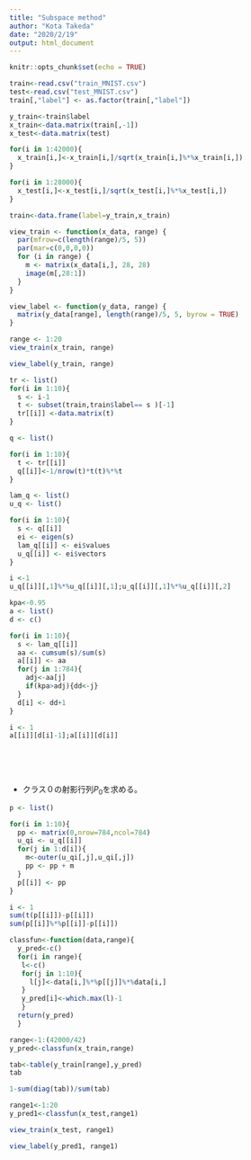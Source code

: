 ```yaml
---
title: "Subspace method"
author: "Kota Takeda"
date: "2020/2/19"
output: html_document
---
```


```r
knitr::opts_chunk$set(echo = TRUE)
```



```r
train<-read.csv("train_MNIST.csv")
test<-read.csv("test_MNIST.csv")
train[,"label"] <- as.factor(train[,"label"])
```

  
```r
y_train<-train$label
x_train<-data.matrix(train[,-1])
x_test<-data.matrix(test)
```
  
```r
for(i in 1:42000){
  x_train[i,]<-x_train[i,]/sqrt(x_train[i,]%*%x_train[i,])
}
```

```r
for(i in 1:28000){
  x_test[i,]<-x_test[i,]/sqrt(x_test[i,]%*%x_test[i,])
}
```
  
```r
train<-data.frame(label=y_train,x_train)
```

  
```r
view_train <- function(x_data, range) {
  par(mfrow=c(length(range)/5, 5))
  par(mar=c(0,0,0,0))
  for (i in range) {
    m <- matrix(x_data[i,], 28, 28)
    image(m[,28:1])
  }
}
```
  

```r
view_label <- function(y_data, range) {
  matrix(y_data[range], length(range)/5, 5, byrow = TRUE)
}
```
  
  
```r
range <- 1:20
view_train(x_train, range)
```
  

```r
view_label(y_train, range)
```
  

```r
tr <- list()
for(i in 1:10){
  s <- i-1
  t <- subset(train,train$label== s )[-1]
  tr[[i]] <-data.matrix(t)
}
```

```r
q <- list()

for(i in 1:10){
  t <- tr[[i]]
  q[[i]]<-1/nrow(t)*t(t)%*%t
}
```

```r
lam_q <- list()
u_q <- list()

for(i in 1:10){
  s <- q[[i]]
  ei <- eigen(s)
  lam_q[[i]] <- ei$values
  u_q[[i]] <- ei$vectors
}
```

```r
i <-1
u_q[[i]][,1]%*%u_q[[i]][,1];u_q[[i]][,1]%*%u_q[[i]][,2]
```



```r
kpa<-0.95
a <- list()
d <- c()

for(i in 1:10){
  s <- lam_q[[i]]
  aa <- cumsum(s)/sum(s)
  a[[i]] <- aa
  for(j in 1:784){
    adj<-aa[j]
    if(kpa>adj){dd<-j}
  }
  d[i] <- dd+1
}

```
  
  
```r
i <- 1
a[[i]][d[i]-1];a[[i]][d[i]]
```
  

## 　  
  
- クラス０の射影行列$P_0$を求める。  
  
```r
p <- list()

for(i in 1:10){
  pp <- matrix(0,nrow=784,ncol=784)
  u_qi <- u_q[[i]]
  for(j in 1:d[i]){
    m<-outer(u_qi[,j],u_qi[,j])
    pp <- pp + m
  }
  p[[i]] <- pp
}

```  
  

  
```r
i <- 1
sum(t(p[[i]])-p[[i]]) 
sum(p[[i]]%*%p[[i]]-p[[i]]) 
```
    

```r
classfun<-function(data,range){
  y_pred<-c()
  for(i in range){
   l<-c() 
   for(j in 1:10){
     l[j]<-data[i,]%*%p[[j]]%*%data[i,]
   }
   y_pred[i]<-which.max(l)-1
   }
  return(y_pred)
  }
```  



```r
range<-1:(42000/42)
y_pred<-classfun(x_train,range)
```
  

```r
tab<-table(y_train[range],y_pred)
tab
```
  

```r
1-sum(diag(tab))/sum(tab)
```  


```r
range1<-1:20
y_pred1<-classfun(x_test,range1)
```
  
  
```r
view_train(x_test, range1)
```
  
  
```r
view_label(y_pred1, range1)
```  

